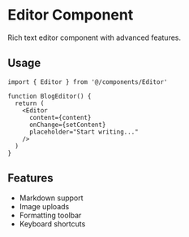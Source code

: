 # Editor Component

Rich text editor component with advanced features.

## Usage

```tsx
import { Editor } from '@/components/Editor'

function BlogEditor() {
  return (
    <Editor
      content={content}
      onChange={setContent}
      placeholder="Start writing..."
    />
  )
}
```

## Features

- Markdown support
- Image uploads
- Formatting toolbar
- Keyboard shortcuts 